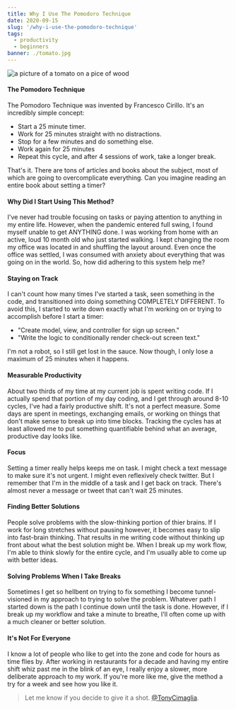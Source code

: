 ```yaml
---
title: Why I Use The Pomodoro Technique
date: 2020-09-15
slug: '/why-i-use-the-pomodoro-technique'
tags:
  - productivity
  - beginners
banner: ./tomato.jpg
---
```


![a picture of a tomato on a pice of wood](./tomato.jpg)

#### The Pomodoro Technique

The Pomodoro Technique was invented by Francesco Cirillo. It's an incredibly
simple concept:

- Start a 25 minute timer.
- Work for 25 minutes straight with no distractions.
- Stop for a few minutes and do something else.
- Work again for 25 minutes
- Repeat this cycle, and after 4 sessions of work, take a longer break.

That's it. There are tons of articles and books about the subject, most of which
are going to overcomplicate everything. Can you imagine reading an entire book
about setting a timer?

#### Why Did I Start Using This Method?

I've never had trouble focusing on tasks or paying attention to anything in my
entire life. However, when the pandemic entered full swing, I found myself
unable to get ANYTHING done. I was working from home with an active, loud 10
month old who just started walking. I kept changing the room my office was
located in and shuffling the layout around. Even once the office was settled, I
was consumed with anxiety about everything that was going on in the world. So,
how did adhering to this system help me?

#### Staying on Track

I can't count how many times I've started a task, seen something in the code,
and transitioned into doing something COMPLETELY DIFFERENT. To avoid this, I
started to write down exactly what I'm working on or trying to accomplish before
I start a timer:

- "Create model, view, and controller for sign up screen."
- "Write the logic to conditionally render check-out screen text."

I'm not a robot, so I still get lost in the sauce. Now though, I only lose a
maximum of 25 minutes when it happens.

#### Measurable Productivity

About two thirds of my time at my current job is spent writing code. If I
actually spend that portion of my day coding, and I get through around 8-10
cycles, I've had a fairly productive shift. It's not a perfect measure. Some
days are spent in meetings, exchanging emails, or working on things that don't
make sense to break up into time blocks. Tracking the cycles has at least
allowed me to put something quantifiable behind what an average, productive day
looks like.

#### Focus

Setting a timer really helps keeps me on task. I might check a text message to
make sure it's not urgent. I might even reflexively check twitter. But I
remember that I'm in the middle of a task and I get back on track. There's
almost never a message or tweet that can't wait 25 minutes.

#### Finding Better Solutions

People solve problems with the slow-thinking portion of thier brains. If I work
for long stretches without pausing however, it becomes easy to slip into
fast-brain thinking. That results in me writing code without thinking up front
about what the best solution might be. When I break up my work flow, I'm able to
think slowly for the entire cycle, and I'm usually able to come up with better
ideas.

#### Solving Problems When I Take Breaks

Sometimes I get so hellbent on trying to fix something I become tunnel-visioned
in my approach to trying to solve the problem. Whatever path I started down is
the path I continue down until the task is done. However, if I break up my
workflow and take a minute to breathe, I'll often come up with a much cleaner or
better solution.

#### It's Not For Everyone

I know a lot of people who like to get into the zone and code for hours as time
flies by. After working in restaurants for a decade and having my entire shift
whiz past me in the blink of an eye, I really enjoy a slower, more deliberate
approach to my work. If you're more like me, give the method a try for a week
and see how you like it.

> Let me know if you decide to give it a shot.
> [@TonyCimaglia](https://twitter.com/TonyCimaglia 'Tony Cimaglia').
